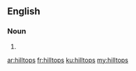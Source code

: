 ==English==

===Noun===
{{head|en|plural}}

# {{plural of|hilltop|lang=en|nocat=1}}

[[ar:hilltops]]
[[fr:hilltops]]
[[ku:hilltops]]
[[my:hilltops]]
